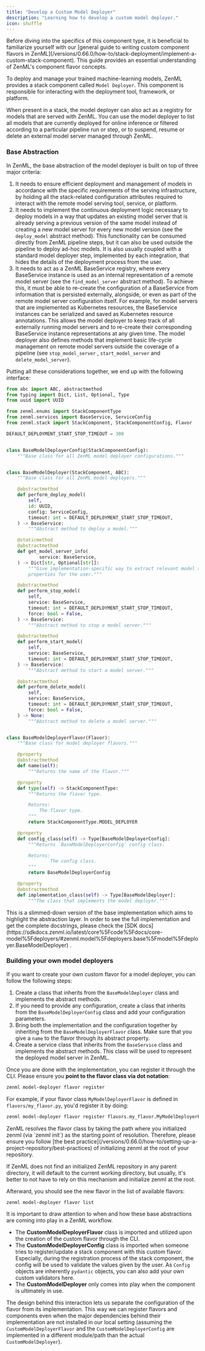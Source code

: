 ```yaml
---
title: "Develop a Custom Model Deployer"
description: "Learning how to develop a custom model deployer."
icon: shuffle
---
```


<Info>
    Before diving into the specifics of this component type, it is beneficial to familiarize yourself with our [general guide to writing custom component flavors in ZenML](/versions/0.66.0/how-to/stack-deployment/implement-a-custom-stack-component). This guide provides an essential understanding of ZenML's component flavor concepts.
</Info>

To deploy and manage your trained machine-learning models, ZenML provides a stack component called `Model Deployer`. This component is responsible for interacting with the deployment tool, framework, or platform.

When present in a stack, the model deployer can also act as a registry for models that are served with ZenML. You can use the model deployer to list all models that are currently deployed for online inference or filtered according to a particular pipeline run or step, or to suspend, resume or delete an external model server managed through ZenML.

### Base Abstraction

In ZenML, the base abstraction of the model deployer is built on top of three major criteria:

1. It needs to ensure efficient deployment and management of models in accordance with the specific requirements of the serving infrastructure, by holding all the stack-related configuration attributes required to interact with the remote model serving tool, service, or platform.
2. It needs to implement the continuous deployment logic necessary to deploy models in a way that updates an existing model server that is already serving a previous version of the same model instead of creating a new model server for every new model version (see the `deploy_model` abstract method). This functionality can be consumed directly from ZenML pipeline steps, but it can also be used outside the pipeline to deploy ad-hoc models. It is also usually coupled with a standard model deployer step, implemented by each integration, that hides the details of the deployment process from the user.
3. It needs to act as a ZenML BaseService registry, where every BaseService instance is used as an internal representation of a remote model server (see the `find_model_server` abstract method). To achieve this, it must be able to re-create the configuration of a BaseService from information that is persisted externally, alongside, or even as part of the remote model server configuration itself. For example, for model servers that are implemented as Kubernetes resources, the BaseService instances can be serialized and saved as Kubernetes resource annotations. This allows the model deployer to keep track of all externally running model servers and to re-create their corresponding BaseService instance representations at any given time. The model deployer also defines methods that implement basic life-cycle management on remote model servers outside the coverage of a pipeline (see `stop_model_server` , `start_model_server` and `delete_model_server`).

Putting all these considerations together, we end up with the following interface:

```py
from abc import ABC, abstractmethod
from typing import Dict, List, Optional, Type
from uuid import UUID

from zenml.enums import StackComponentType
from zenml.services import BaseService, ServiceConfig
from zenml.stack import StackComponent, StackComponentConfig, Flavor

DEFAULT_DEPLOYMENT_START_STOP_TIMEOUT = 300


class BaseModelDeployerConfig(StackComponentConfig):
    """Base class for all ZenML model deployer configurations."""


class BaseModelDeployer(StackComponent, ABC):
    """Base class for all ZenML model deployers."""

    @abstractmethod
    def perform_deploy_model(
        self,
        id: UUID,
        config: ServiceConfig,
        timeout: int = DEFAULT_DEPLOYMENT_START_STOP_TIMEOUT,
    ) -> BaseService:
        """Abstract method to deploy a model."""

    @staticmethod
    @abstractmethod
    def get_model_server_info(
            service: BaseService,
    ) -> Dict[str, Optional[str]]:
        """Give implementation-specific way to extract relevant model server
        properties for the user."""

    @abstractmethod
    def perform_stop_model(
        self,
        service: BaseService,
        timeout: int = DEFAULT_DEPLOYMENT_START_STOP_TIMEOUT,
        force: bool = False,
    ) -> BaseService:
        """Abstract method to stop a model server."""

    @abstractmethod
    def perform_start_model(
        self,
        service: BaseService,
        timeout: int = DEFAULT_DEPLOYMENT_START_STOP_TIMEOUT,
    ) -> BaseService:
        """Abstract method to start a model server."""

    @abstractmethod
    def perform_delete_model(
        self,
        service: BaseService,
        timeout: int = DEFAULT_DEPLOYMENT_START_STOP_TIMEOUT,
        force: bool = False,
    ) -> None:
        """Abstract method to delete a model server."""


class BaseModelDeployerFlavor(Flavor):
    """Base class for model deployer flavors."""

    @property
    @abstractmethod
    def name(self):
        """Returns the name of the flavor."""

    @property
    def type(self) -> StackComponentType:
        """Returns the flavor type.

        Returns:
            The flavor type.
        """
        return StackComponentType.MODEL_DEPLOYER

    @property
    def config_class(self) -> Type[BaseModelDeployerConfig]:
        """Returns `BaseModelDeployerConfig` config class.

        Returns:
                The config class.
        """
        return BaseModelDeployerConfig

    @property
    @abstractmethod
    def implementation_class(self) -> Type[BaseModelDeployer]:
        """The class that implements the model deployer."""
```

<Info>
    This is a slimmed-down version of the base implementation which aims to highlight the abstraction layer. In order to see the full implementation and get the complete docstrings, please check the [SDK docs](https://sdkdocs.zenml.io/latest/core%5Fcode%5Fdocs/core-model%5Fdeployers/#zenml.model%5Fdeployers.base%5Fmodel%5Fdeployer.BaseModelDeployer) .
</Info>

### Building your own model deployers

If you want to create your own custom flavor for a model deployer, you can follow the following steps:

1. Create a class that inherits from the `BaseModelDeployer` class and implements the abstract methods.
2. If you need to provide any configuration, create a class that inherits from the `BaseModelDeployerConfig` class and add your configuration parameters.
3. Bring both the implementation and the configuration together by inheriting from the `BaseModelDeployerFlavor` class. Make sure that you give a `name` to the flavor through its abstract property.
4. Create a service class that inherits from the `BaseService` class and implements the abstract methods. This class will be used to represent the deployed model server in ZenML.

Once you are done with the implementation, you can register it through the CLI. Please ensure you **point to the flavor class via dot notation**:
```bash
zenml model-deployer flavor register
```

For example, if your flavor class `MyModelDeployerFlavor` is defined in `flavors/my_flavor.py`, you'd register it by doing:

```bash
zenml model-deployer flavor register flavors.my_flavor.MyModelDeployerFlavor
```

<Note>
ZenML resolves the flavor class by taking the path where you initialized zenml (via `zenml init`) as the starting point of resolution. Therefore, please ensure you follow [the best practice](/versions/0.66.0/how-to/setting-up-a-project-repository/best-practices) of initializing zenml at the root of your repository.

If ZenML does not find an initialized ZenML repository in any parent directory, it will default to the current working directory, but usually, it's better to not have to rely on this mechanism and initialize zenml at the root.
</Note>

Afterward, you should see the new flavor in the list of available flavors:


```bash
zenml model-deployer flavor list
```

<Note>
It is important to draw attention to when and how these base abstractions are coming into play in a ZenML workflow.

* The **CustomModelDeployerFlavor** class is imported and utilized upon the creation of the custom flavor through the CLI.
* The **CustomModelDeployerConfig** class is imported when someone tries to register/update a stack component with this custom flavor. Especially, during the registration process of the stack component, the config will be used to validate the values given by the user. As `Config` objects are inherently `pydantic` objects, you can also add your own custom validators here.
* The **CustomModelDeployer** only comes into play when the component is ultimately in use.

The design behind this interaction lets us separate the configuration of the flavor from its implementation. This way we can register flavors and components even when the major dependencies behind their implementation are not installed in our local setting (assuming the `CustomModelDeployerFlavor` and the `CustomModelDeployerConfig` are implemented in a different module/path than the actual `CustomModelDeployer`).
</Note>

